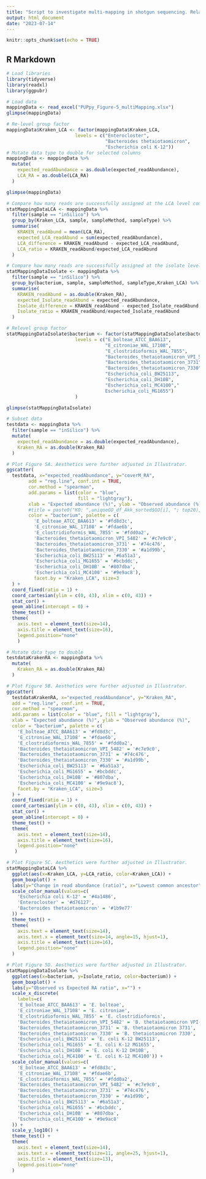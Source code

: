 ```yaml
---
title: "Script to investigate multi-mapping in shotgun sequencing. Related to Figure 5 of the PUPpy paper."
output: html_document
date: "2023-07-14"
---
```


```r
knitr::opts_chunk$set(echo = TRUE)
```

## R Markdown

```r
# Load libraries
library(tidyverse)
library(readxl)
library(ggpubr)
```


```r
# Load data
mappingData <- read_excel("PUPpy_Figure-5_multiMapping.xlsx")
glimpse(mappingData) 

# Re-level group factor
mappingData$Kraken_LCA <- factor(mappingData$Kraken_LCA,                 
                         levels = c("Enterocloster", 
                                    "Bacteroides thetaiotaomicron", 
                                    "Escherichia coli K-12"))
# Mutate data type to double for selected columns
mappingData <- mappingData %>% 
  mutate(
    expected_readAbundance = as.double(expected_readAbundance),
    LCA_RA = as.double(LCA_RA)
  )

glimpse(mappingData)

# Compare how many reads are successfully assigned at the LCA level compared to how many were generated in silico
statMappingDataLCA <- mappingData %>% 
  filter(sample == "inSilico") %>% 
  group_by(Kraken_LCA, sample, sampleMethod, sampleType) %>% 
  summarise(
    KRAKEN_readAbund = mean(LCA_RA),
    expected_LCA_readAbund = sum(expected_readAbundance),
    LCA_difference = KRAKEN_readAbund - expected_LCA_readAbund,
    LCA_ratio = KRAKEN_readAbund/expected_LCA_readAbund
  )

# Compare how many reads are successfully assigned at the isolate level compared to how many were generated in silico
statMappingDataIsolate <- mappingData %>% 
  filter(sample == "inSilico") %>% 
  group_by(bacterium, sample, sampleMethod, sampleType,Kraken_LCA) %>% 
  summarise(
    KRAKEN_readAbund = as.double(Kraken_RA),
    expected_Isolate_readAbund = expected_readAbundance,
    Isolate_difference = KRAKEN_readAbund - expected_Isolate_readAbund,
    Isolate_ratio = KRAKEN_readAbund/expected_Isolate_readAbund
  )

# Relevel group factor
statMappingDataIsolate$bacterium <- factor(statMappingDataIsolate$bacterium,                 
                         levels = c("E_bolteae_ATCC_BAA613", 
                                    "E_citroniae_WAL_17108", 
                                    "E_clostridioformis_WAL_7855",
                                    "Bacteroides_thetaiotaomicron_VPI_5482", 
                                    "Bacteroides_thetaiotaomicron_3731", 
                                    "Bacteroides_thetaiotaomicron_7330",
                                    "Escherichia_coli_BW25113", 
                                    "Escherichia_coli_DH10B", 
                                    "Escherichia_coli_MC4100","
                                    Escherichia_coli_MG1655")
                         )

glimpse(statMappingDataIsolate)

```

```r
# Subset data
testdata <- mappingData %>% 
  filter(sample == "inSilico") %>% 
  mutate(
    expected_readAbundance = as.double(expected_readAbundance),
    Kraken_RA = as.double(Kraken_RA)
  )

# Plot Figure 5A. Aesthetics were further adjusted in Illustrator.
ggscatter(
  testdata, x="expected_readAbundance", y="coverM_RA", 
        add = "reg.line", conf.int = TRUE, 
        cor.method = "spearman",
        add.params = list(color = "blue",
                          fill = "lightgray"),
        xlab = "Expected abundance (%)", ylab = "Observed abundance (%)",
        #title = paste0("KO: ",uniqueGO_df_Akk_sorted$GO[i], "; top20),
        color = "bacterium", palette = c(
          'E_bolteae_ATCC_BAA613' = '#fd8d3c',
          'E_citroniae_WAL_17108' = '#fdae6b',
          'E_clostridioformis_WAL_7855' = '#fdd0a2',
          'Bacteroides_thetaiotaomicron_VPI_5482' = '#c7e9c0',
          'Bacteroides_thetaiotaomicron_3731' = '#74c476',
          'Bacteroides_thetaiotaomicron_7330' = '#a1d99b',
          'Escherichia_coli_BW25113' = '#6a51a3',
          'Escherichia_coli_MG1655' = '#bcbddc',
          'Escherichia_coli_DH10B' = '#807dba',
          'Escherichia_coli_MC4100' = '#9e9ac8'),
          facet.by = "Kraken_LCA", size=3
  ) +
  coord_fixed(ratio = 1) +
  coord_cartesian(ylim = c(0, 43), xlim = c(0, 43)) +
  stat_cor() +
  geom_abline(intercept = 0) +
  theme_test() +
  theme(
    axis.text = element_text(size=14),
    axis.title = element_text(size=16),
    legend.position="none"
    )
```



```r
# Mutate data type to double
testdataKrakenRA <- mappingData %>% 
  mutate(
    Kraken_RA = as.double(Kraken_RA)
  )

# Plot Figure 5B. Aesthetics were further adjusted in Illustrator.
ggscatter(
  testdataKrakenRA, x="expected_readAbundance", y="Kraken_RA", 
  add = "reg.line", conf.int = TRUE, 
  cor.method = "spearman",
  add.params = list(color = "blue", fill = "lightgray"),
  xlab = "Expected abundance (%)", ylab = "Observed abundance (%)",
  color = "bacterium", palette = c(
    'E_bolteae_ATCC_BAA613' = '#fd8d3c',
    'E_citroniae_WAL_17108' = '#fdae6b',
    'E_clostridioformis_WAL_7855' = '#fdd0a2',
    'Bacteroides_thetaiotaomicron_VPI_5482' = '#c7e9c0',
    'Bacteroides_thetaiotaomicron_3731' = '#74c476',
    'Bacteroides_thetaiotaomicron_7330' = '#a1d99b',
    'Escherichia_coli_BW25113' = '#6a51a3',
    'Escherichia_coli_MG1655' = '#bcbddc',
    'Escherichia_coli_DH10B' = '#807dba',
    'Escherichia_coli_MC4100' = '#9e9ac8'),
    facet.by = "Kraken_LCA", size=3
  ) +
  coord_fixed(ratio = 1) +
  coord_cartesian(ylim = c(0, 43), xlim = c(0, 43)) +
  stat_cor() +
  geom_abline(intercept = 0) +
  theme_test() +
  theme(
    axis.text = element_text(size=14),
    axis.title = element_text(size=16),
    legend.position="none"
   )
```

```r
# Plot Figure 5C. Aesthetics were further adjusted in Illustrator.
statMappingDataLCA %>% 
  ggplot(aes(x=Kraken_LCA, y=LCA_ratio, color=Kraken_LCA)) + 
  geom_boxplot() +
  labs(y="Change in read abundance (ratio)", x="Lowest common ancestor") +
  scale_color_manual(values=c(
    'Escherichia coli K-12' = '#4a1486',
    'Enterocloster' = '#d76127',
    'Bacteroides thetaiotaomicron' = '#1b9e77'
  )) +
  theme_test() +
  theme(
    axis.text = element_text(size=14),
    axis.text.x = element_text(size=14, angle=15, hjust=1),
    axis.title = element_text(size=16),
    legend.position="none"
  )
```

```r
# Plot Figure 5D. Aesthetics were further adjusted in Illustrator.
statMappingDataIsolate %>% 
  ggplot(aes(x=bacterium, y=Isolate_ratio, color=bacterium)) + 
  geom_boxplot() +
  labs(y="Observed vs Expected RA ratio", x="") +
  scale_x_discrete(
    labels=c(
    'E_bolteae_ATCC_BAA613' = 'E. bolteae',
    'E_citroniae_WAL_17108' = 'E. citroniae',
    'E_clostridioformis_WAL_7855' = 'E. clostridioformis',
    'Bacteroides_thetaiotaomicron_VPI_5482' = 'B. thetaiotaomicron VPI-5482',
    'Bacteroides_thetaiotaomicron_3731' = 'B. thetaiotaomicron 3731',
    'Bacteroides_thetaiotaomicron_7330' = 'B. thetaiotaomicron 7330',
    'Escherichia_coli_BW25113' = 'E. coli K-12 BW25113',
    'Escherichia_coli_MG1655' = 'E. coli K-12 MG1655',
    'Escherichia_coli_DH10B' = 'E. coli K-12 DH10B',
    'Escherichia_coli_MC4100' = 'E. coli K-12 MC4100')) +
  scale_color_manual(values=c(
    'E_bolteae_ATCC_BAA613' = '#fd8d3c',
    'E_citroniae_WAL_17108' = '#fdae6b',
    'E_clostridioformis_WAL_7855' = '#fdd0a2',
    'Bacteroides_thetaiotaomicron_VPI_5482' = '#c7e9c0',
    'Bacteroides_thetaiotaomicron_3731' = '#74c476',
    'Bacteroides_thetaiotaomicron_7330' = '#a1d99b',
    'Escherichia_coli_BW25113' = '#6a51a3',
    'Escherichia_coli_MG1655' = '#bcbddc',
    'Escherichia_coli_DH10B' = '#807dba',
    'Escherichia_coli_MC4100' = '#9e9ac8'
  )) +
  scale_y_log10() +
  theme_test() +
  theme(
    axis.text = element_text(size=14),
    axis.text.x = element_text(size=11, angle=25, hjust=1),
    axis.title = element_text(size=13),
    legend.position="none"
  )
```
